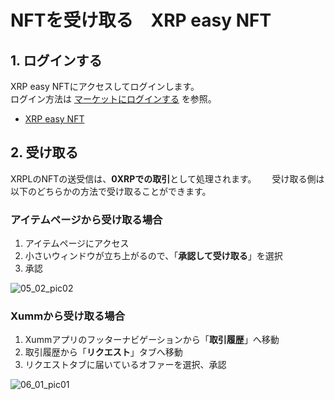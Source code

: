 # NFTを受け取る　XRP easy NFT

<a id="07_01_01"></a>
## 1. ログインする

XRP easy NFTにアクセスしてログインします。  
ログイン方法は [マーケットにログインする](/02_how_to_start/02_login) を参照。  
- [XRP easy NFT](https://xrpeasynft.com/)


<a id="07_01_02"></a>
## 2. 受け取る

XRPLのNFTの送受信は、**0XRPでの取引**として処理されます。　　
受け取る側は以下のどちらかの方法で受け取ることができます。

### アイテムページから受け取る場合
1. アイテムページにアクセス
2. 小さいウィンドウが立ち上がるので、「**承認して受け取る**」を選択
3. 承認

<img className="solo" src="/manual_pic/05_01_pic02.png" alt="05_02_pic02" />

### Xummから受け取る場合
1. Xummアプリのフッターナビゲーションから「**取引履歴**」へ移動
2. 取引履歴から「**リクエスト**」タブへ移動
3. リクエストタブに届いているオファーを選択、承認

<img className="" src="/manual_pic/06_01_pic01.png" alt="06_01_pic01" />
